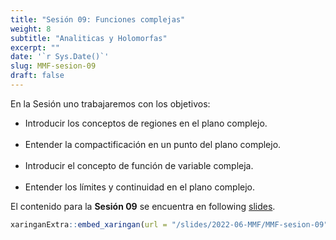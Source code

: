---
title: "Sesión 09: Funciones complejas"
weight: 8
subtitle: "Analiticas y Holomorfas"
excerpt: ""
date: '`r Sys.Date()`'
slug: MMF-sesion-09
draft: false
---

En la Sesión uno trabajaremos con los objetivos: 

 * Introducir los conceptos de regiones en el plano complejo. <br/> <br/>
 * Entender la compactificación en un punto del plano complejo. <br/> <br/>
 * Introducir el concepto de función de variable compleja. <br/><br/>
 * Entender los límites y continuidad en el plano complejo.

El contenido para la **Sesión 09** se encuentra en following [slides](/slides/2022-06-MMF/MMF-sesion-09).

```{r embed-xaringan, echo=FALSE}
xaringanExtra::embed_xaringan(url = "/slides/2022-06-MMF/MMF-sesion-09", ratio = "4:3")
```
